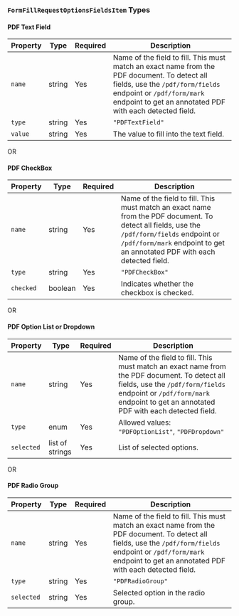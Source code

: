 ### `FormFillRequestOptionsFieldsItem` Types

#### PDF Text Field

| Property | Type   | Required | Description                                                                                                                                                                                                              |
| -------- | ------ | -------- | ------------------------------------------------------------------------------------------------------------------------------------------------------------------------------------------------------------------------ |
| `name`   | string | Yes      | Name of the field to fill. This must match an exact name from the PDF document. To detect all fields, use the `/pdf/form/fields` endpoint or `/pdf/form/mark` endpoint to get an annotated PDF with each detected field. |
| `type`   | string | Yes      | `"PDFTextField"`                                                                                                                                                                                                         |
| `value`  | string | Yes      | The value to fill into the text field.                                                                                                                                                                                   |

OR

#### PDF CheckBox

| Property  | Type    | Required | Description                                                                                                                                                                                                              |
| --------- | ------- | -------- | ------------------------------------------------------------------------------------------------------------------------------------------------------------------------------------------------------------------------ |
| `name`    | string  | Yes      | Name of the field to fill. This must match an exact name from the PDF document. To detect all fields, use the `/pdf/form/fields` endpoint or `/pdf/form/mark` endpoint to get an annotated PDF with each detected field. |
| `type`    | string  | Yes      | `"PDFCheckBox"`                                                                                                                                                                                                          |
| `checked` | boolean | Yes      | Indicates whether the checkbox is checked.                                                                                                                                                                               |

OR

#### PDF Option List or Dropdown

| Property   | Type            | Required | Description                                                                                                                                                                                                              |
| ---------- | --------------- | -------- | ------------------------------------------------------------------------------------------------------------------------------------------------------------------------------------------------------------------------ |
| `name`     | string          | Yes      | Name of the field to fill. This must match an exact name from the PDF document. To detect all fields, use the `/pdf/form/fields` endpoint or `/pdf/form/mark` endpoint to get an annotated PDF with each detected field. |
| `type`     | enum            | Yes      | Allowed values: `"PDFOptionList"`, `"PDFDropdown"`                                                                                                                                                                       |
| `selected` | list of strings | Yes      | List of selected options.                                                                                                                                                                                                |

OR

#### PDF Radio Group

| Property   | Type   | Required | Description                                                                                                                                                                                                              |
| ---------- | ------ | -------- | ------------------------------------------------------------------------------------------------------------------------------------------------------------------------------------------------------------------------ |
| `name`     | string | Yes      | Name of the field to fill. This must match an exact name from the PDF document. To detect all fields, use the `/pdf/form/fields` endpoint or `/pdf/form/mark` endpoint to get an annotated PDF with each detected field. |
| `type`     | string | Yes      | `"PDFRadioGroup"`                                                                                                                                                                                                        |
| `selected` | string | Yes      | Selected option in the radio group.                                                                                                                                                                                      |
